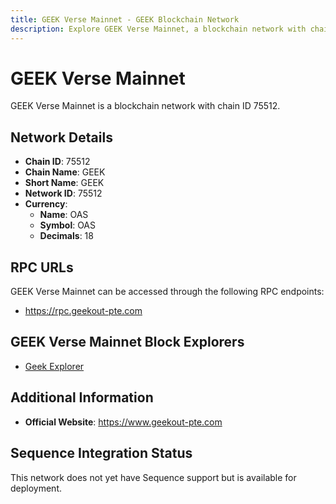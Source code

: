 ```yaml
--- 
title: GEEK Verse Mainnet - GEEK Blockchain Network
description: Explore GEEK Verse Mainnet, a blockchain network with chain ID 75512. Learn about its native currency, OAS, and how to interact with the network.
---
```


# GEEK Verse Mainnet

GEEK Verse Mainnet is a blockchain network with chain ID 75512.

## Network Details

- **Chain ID**: 75512
- **Chain Name**: GEEK
- **Short Name**: GEEK
- **Network ID**: 75512
- **Currency**: 
  - **Name**: OAS
  - **Symbol**: OAS
  - **Decimals**: 18

## RPC URLs

GEEK Verse Mainnet can be accessed through the following RPC endpoints:

- https://rpc.geekout-pte.com

## GEEK Verse Mainnet Block Explorers

- [Geek Explorer](https://explorer.geekout-pte.com)

## Additional Information

- **Official Website**: https://www.geekout-pte.com

## Sequence Integration Status

This network does not yet have Sequence support but is available for deployment.
